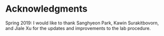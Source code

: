 

# Acknowledgments
Spring 2019: I would like to thank Sanghyeon Park, Kawin Surakitbovorn, and Jiale Xu for the
updates and improvements to the lab procedure.